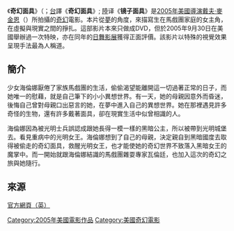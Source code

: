 {{expand|time=2014-03-10T15:30:32+00:00}}
{{unreferenced|time=2014-03-10T15:30:32+00:00}}
{{noteTA
|T=zh-tw:奇幻面具; zh-cn:镜子面具;
|G1=Show
|G2=Movie
|1=zh-cn:镜子面具！;zh-tw:奇幻面具！;
|2=zh-tw:斯蒂芬妮·列尼達斯;
|3=zh-tw:傑森巴瑞;
}}
{{Infobox_Film
| name = 奇幻面具
| original_name = ''{{lang|de|Mirrormask}}''
| image = 
| director = [[戴夫·麥金恩|戴夫·麥金恩]]（{{lang|de|Dave McKean}}）
| producer = 賽門·摩赫（{{lang|de|Simon Moorhead}}）
| writer = [[尼爾·蓋曼|尼爾·蓋曼]]（{{lang|de|Neil Gaiman}}）
| starring = [[斯蒂芬妮·列尼達斯|斯蒂芬妮·列尼達斯]]（{{lang|de|Stephanie Leonidas}}）<br />[[傑森·巴瑞|傑森·巴瑞]]（{{lang|de|Jason Barry}}）<br />[[羅勃·布萊登|羅勃·布萊登]]（{{lang|de|Rob Brydon}}）<br />[[吉娜·麥奇|吉娜·麥奇]]（{{lang|de|Gina McKee}}）<br />[[亚历山大·贝叶尔|亚历山大·贝叶尔]]（{{lang|de|Alexander Beyer}}）
| cinematography = {{lang|de|Tony Shearn}}
| editing = {{lang|de|Nicolas Gaster}}
| studio = [[Jim_Henson_Pictures|Jim Henson Pictures]] <br />[[Destination_Films|Destination Films]]
| distributor = [[Samuel_Goldwyn_Films|Samuel Goldwyn Films]] <small>(USA)</small><br />[[Tartan_Films|Tartan Films]] <small>(UK)</small>
| released = 2005年9月30日
| runtime = 101分鐘
| country = [[英國|英國]][[美國|美國]]
| language = [[英語|英語]]
| music = [[艾恩·巴勒密|艾恩·巴勒密]]（{{lang|de|Iain Ballamy}}）
| budget = 約4,000,000[[美元|美元]]
| gross   = $866,999 (United States)
}}
《'''奇幻面具'''》（{{lang-en|Mirrormask}}；[[台灣|台]]譯《'''奇幻面具'''》; [[大陸|陸]]译《'''镜子面具'''》是[[2005年電影|2005年]][[美國|美國]][[導演|導演]][[戴夫·麥金恩|戴夫·麥金恩]]（{{lang-de|Dave McKean}}）所拍攝的[[奇幻|奇幻]]電影。本片從[[夢|夢]]的角度，來描寫生在馬戲團家庭的女主角，在虛擬與現實之間的掙扎。這部影片本來只做成DVD，但於2005年9月30日在美國舉辦過一次特映，亦在同年的[[日舞影展|日舞影展]]獲得正面評價。該影片以特殊的視覺效果呈現手法最為人稱道。

==簡介==
少女海倫娜厭倦了家族馬戲團的生活，偷偷渴望能離開這一切過著正常的日子，而她唯一的慰藉，就是自己筆下的小小異想世界。有一天，她的母親因意外而昏迷，後悔自己曾對母親口出惡言的她，在夢中進入自己的異想世界。她在那裡遇見許多奇怪的生物，還有許多戴著面具，卻在現實生活中似曾相識的人。

海倫娜因為被光明士兵誤認成跟她長得一模一樣的黑暗公主，所以被帶到光明城堡去。看見重病中的光明女王。海倫娜想到了自己的母親，決定親自到黑暗國度去取得被偷走的奇幻面具，救醒光明女王，也才能使她的奇幻世界不致落入黑暗女王的魔掌中。而一開始就跟海倫娜結識的馬戲團雜耍專家瓦倫廷，也加入這次的奇幻之旅與她隨行。

==來源==

[http://www.sonypictures.com/movies/mirrormask/ 官方網頁（英）]
{{Authority control}}
[[Category:2005年美國電影作品|Category:2005年美國電影作品]]
[[Category:美國奇幻電影|Category:美國奇幻電影]]